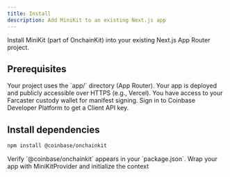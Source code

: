 ```yaml
---
title: Install
description: Add MiniKit to an existing Next.js app
---
```


Install MiniKit (part of OnchainKit) into your existing Next.js App Router project.

## Prerequisites

<AccordionGroup>
<Accordion title="Next.js App Router">
Your project uses the `app/` directory (App Router).
</Accordion>
<Accordion title="Deployment">
Your app is deployed and publicly accessible over HTTPS (e.g., Vercel).
</Accordion>
<Accordion title="Farcaster account">
You have access to your Farcaster custody wallet for manifest signing.
</Accordion>
<Accordion title="CDP account (for API key)">
Sign in to Coinbase Developer Platform to get a Client API key.
</Accordion>
</AccordionGroup>

## Install dependencies

```bash
npm install @coinbase/onchainkit
```

<Check>
Verify `@coinbase/onchainkit` appears in your `package.json`.
</Check>

<Card title="Add MiniKit to your app" icon="puzzle-piece" href="/mini-apps/quickstart/turn-your-app-into-a-mini-app/add-minikit">
Wrap your app with MiniKitProvider and initialize the context
</Card>


